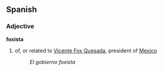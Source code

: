 ==Spanish==

===Adjective===
'''foxista'''

# of, or related to [[Vicente Fox Quesada]], president of [[Mexico]]
#:''El gobierno foxista''